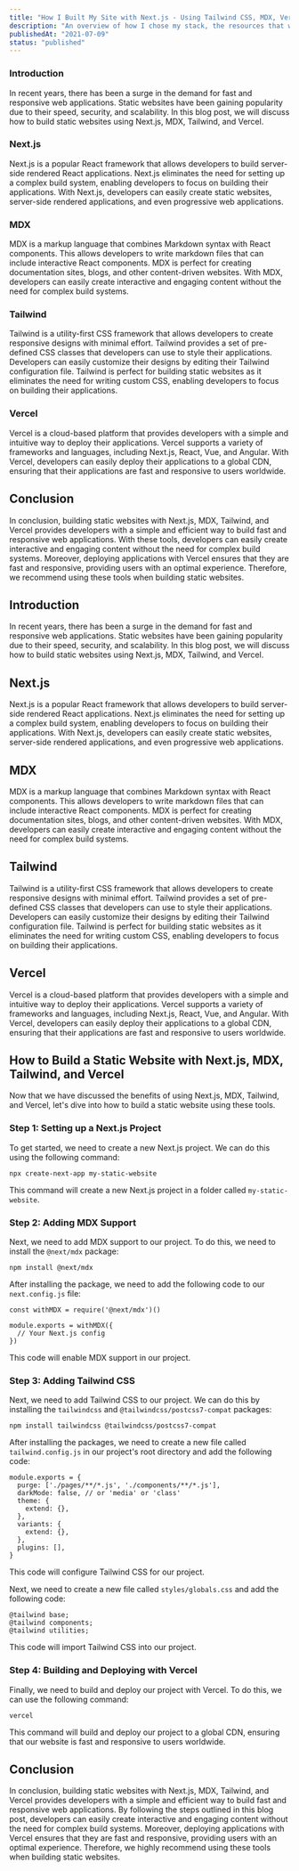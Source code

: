 ```yaml
---
title: "How I Built My Site with Next.js - Using Tailwind CSS, MDX, Vercel"
description: "An overview of how I chose my stack, the resources that were helpful, and my design and content decisions."
publishedAt: "2021-07-09"
status: "published"
---
```


### Introduction
In recent years, there has been a surge in the demand for fast and responsive web applications. Static websites have been gaining popularity due to their speed, security, and scalability. In this blog post, we will discuss how to build static websites using Next.js, MDX, Tailwind, and Vercel.

### Next.js

Next.js is a popular React framework that allows developers to build server-side rendered React applications. Next.js eliminates the need for setting up a complex build system, enabling developers to focus on building their applications. With Next.js, developers can easily create static websites, server-side rendered applications, and even progressive web applications.

### MDX

MDX is a markup language that combines Markdown syntax with React components. This allows developers to write markdown files that can include interactive React components. MDX is perfect for creating documentation sites, blogs, and other content-driven websites. With MDX, developers can easily create interactive and engaging content without the need for complex build systems.

### Tailwind

Tailwind is a utility-first CSS framework that allows developers to create responsive designs with minimal effort. Tailwind provides a set of pre-defined CSS classes that developers can use to style their applications. Developers can easily customize their designs by editing their Tailwind configuration file. Tailwind is perfect for building static websites as it eliminates the need for writing custom CSS, enabling developers to focus on building their applications.

### Vercel

Vercel is a cloud-based platform that provides developers with a simple and intuitive way to deploy their applications. Vercel supports a variety of frameworks and languages, including Next.js, React, Vue, and Angular. With Vercel, developers can easily deploy their applications to a global CDN, ensuring that their applications are fast and responsive to users worldwide.

## Conclusion

In conclusion, building static websites with Next.js, MDX, Tailwind, and Vercel provides developers with a simple and efficient way to build fast and responsive web applications. With these tools, developers can easily create interactive and engaging content without the need for complex build systems. Moreover, deploying applications with Vercel ensures that they are fast and responsive, providing users with an optimal experience. Therefore, we recommend using these tools when building static websites.


## Introduction

In recent years, there has been a surge in the demand for fast and responsive web applications. Static websites have been gaining popularity due to their speed, security, and scalability. In this blog post, we will discuss how to build static websites using Next.js, MDX, Tailwind, and Vercel.

## Next.js

Next.js is a popular React framework that allows developers to build server-side rendered React applications. Next.js eliminates the need for setting up a complex build system, enabling developers to focus on building their applications. With Next.js, developers can easily create static websites, server-side rendered applications, and even progressive web applications.

## MDX

MDX is a markup language that combines Markdown syntax with React components. This allows developers to write markdown files that can include interactive React components. MDX is perfect for creating documentation sites, blogs, and other content-driven websites. With MDX, developers can easily create interactive and engaging content without the need for complex build systems.

## Tailwind

Tailwind is a utility-first CSS framework that allows developers to create responsive designs with minimal effort. Tailwind provides a set of pre-defined CSS classes that developers can use to style their applications. Developers can easily customize their designs by editing their Tailwind configuration file. Tailwind is perfect for building static websites as it eliminates the need for writing custom CSS, enabling developers to focus on building their applications.

## Vercel

Vercel is a cloud-based platform that provides developers with a simple and intuitive way to deploy their applications. Vercel supports a variety of frameworks and languages, including Next.js, React, Vue, and Angular. With Vercel, developers can easily deploy their applications to a global CDN, ensuring that their applications are fast and responsive to users worldwide.

## How to Build a Static Website with Next.js, MDX, Tailwind, and Vercel

Now that we have discussed the benefits of using Next.js, MDX, Tailwind, and Vercel, let's dive into how to build a static website using these tools.

### Step 1: Setting up a Next.js Project

To get started, we need to create a new Next.js project. We can do this using the following command:

```
npx create-next-app my-static-website

```

This command will create a new Next.js project in a folder called `my-static-website`.

### Step 2: Adding MDX Support

Next, we need to add MDX support to our project. To do this, we need to install the `@next/mdx` package:

```
npm install @next/mdx

```

After installing the package, we need to add the following code to our `next.config.js` file:

```
const withMDX = require('@next/mdx')()

module.exports = withMDX({
  // Your Next.js config
})

```

This code will enable MDX support in our project.

### Step 3: Adding Tailwind CSS

Next, we need to add Tailwind CSS to our project. We can do this by installing the `tailwindcss` and `@tailwindcss/postcss7-compat` packages:

```
npm install tailwindcss @tailwindcss/postcss7-compat

```

After installing the packages, we need to create a new file called `tailwind.config.js` in our project's root directory and add the following code:

```
module.exports = {
  purge: ['./pages/**/*.js', './components/**/*.js'],
  darkMode: false, // or 'media' or 'class'
  theme: {
    extend: {},
  },
  variants: {
    extend: {},
  },
  plugins: [],
}

```

This code will configure Tailwind CSS for our project.

Next, we need to create a new file called `styles/globals.css` and add the following code:

```
@tailwind base;
@tailwind components;
@tailwind utilities;

```

This code will import Tailwind CSS into our project.

### Step 4: Building and Deploying with Vercel

Finally, we need to build and deploy our project with Vercel. To do this, we can use the following command:

```
vercel

```

This command will build and deploy our project to a global CDN, ensuring that our website is fast and responsive to users worldwide.

## Conclusion

In conclusion, building static websites with Next.js, MDX, Tailwind, and Vercel provides developers with a simple and efficient way to build fast and responsive web applications. By following the steps outlined in this blog post, developers can easily create interactive and engaging content without the need for complex build systems. Moreover, deploying applications with Vercel ensures that they are fast and responsive, providing users with an optimal experience. Therefore, we highly recommend using these tools when building static websites.